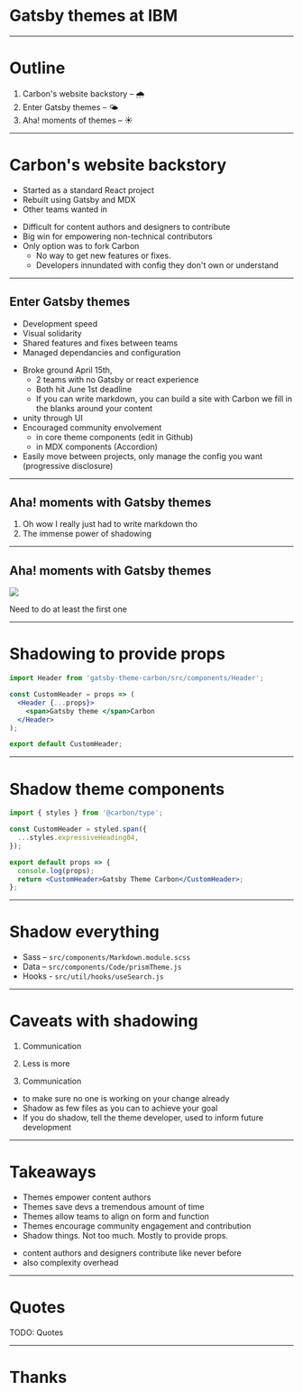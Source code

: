 

# Gatsby themes at IBM

---

# Outline

1. Carbon's website backstory – 🌧️
1. Enter Gatsby themes – 🌤️
1. Aha! moments of themes – ☀️

---

# Carbon's website backstory

- Started as a standard React project
- Rebuilt using Gatsby and MDX
- Other teams wanted in

<Notes>

- Difficult for content authors and designers to contribute
- Big win for empowering non-technical contributors
- Only option was to fork Carbon
  - No way to get new features or fixes.
  - Developers innundated with config they don't own or understand

</Notes>

---

## Enter Gatsby themes

- Development speed
- Visual solidarity
- Shared features and fixes between teams
- Managed dependancies and configuration

<Notes>

- Broke ground April 15th,
  - 2 teams with no Gatsby or react experience
  - Both hit June 1st deadline
  - If you can write markdown, you can build a site with Carbon we fill in the blanks around your content
- unity through UI
- Encouraged community envolvement
  - in core theme components (edit in Github)
  - in MDX components (Accordion)
- Easily move between projects, only manage the config you want (progressive disclosure)

</Notes>

---

## Aha! moments with Gatsby themes

1. Oh wow I really just had to write markdown tho
1. The immense power of shadowing

---

## Aha! moments with Gatsby themes

<img src={Wow} />

<Notes>

Need to do at least the first one

</Notes>

---

# Shadowing to provide props

```jsx
import Header from 'gatsby-theme-carbon/src/components/Header';

const CustomHeader = props => (
  <Header {...props}>
    <span>Gatsby theme </span>Carbon
  </Header>
);

export default CustomHeader;
```

---

# Shadow theme components

```jsx
import { styles } from '@carbon/type';

const CustomHeader = styled.span({
  ...styles.expressiveHeading04,
});

export default props => {
  console.log(props);
  return <CustomHeader>Gatsby Theme Carbon</CustomHeader>;
};
```

---

# Shadow **everything**

- Sass – `src/components/Markdown.module.scss`
- Data – `src/components/Code/prismTheme.js`
- Hooks - `src/util/hooks/useSearch.js`

---

# Caveats with shadowing

1. Communication

1. Less is more

1. Communication

<Notes>

- to make sure no one is working on your change already
- Shadow as few files as you can to achieve your goal
- If you do shadow, tell the theme developer, used to inform future development

</Notes>

---

# Takeaways

- Themes empower content authors
- Themes save devs a tremendous amount of time
- Themes allow teams to align on form and function
- Themes encourage community engagement and contribution
- Shadow things. Not too much. Mostly to provide props.

<Notes>

- content authors and designers contribute like never before
- also complexity overhead

</Notes>

---

# Quotes

TODO: Quotes

---

# Thanks
